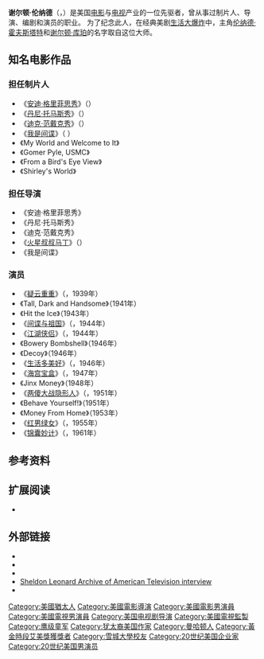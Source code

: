 {{Infobox entertainer
| name            = Sheldon Leonard
| type            = 男演员
| image           = Sheldon Leonard in Another Thin Man trailer.jpg
| caption         = 电影《{{link-en|疑云重重|Another Thin Man}}》预告片中的谢尔顿·伦纳德
| birthdate       = {{birth date|1907|2|22}}
| birthplace      = [[美国|美国]][[纽约州|纽约州]][[纽约市|纽约市]]
| deathdate       = {{dda|1997|1|10|1907|2|22}}
| deathplace      = [[美国|美国]][[加利福尼亚州|加利福尼亚州]][[贝弗利山_(加利福尼亚州)|贝弗利山]]
| occupation      = [[演员|演员]]、[[编剧|编剧]]、制片人、导演
| spouse          = 弗朗西丝·博伯（{{small|{{lang|en|Frances Bober}}}}，1931年－1997年，因丈夫死亡），育有二子
| yearsactive     = 1934年－1996年
}}

'''谢尔顿·伦纳德'''（{{lang-en|Sheldon Leonard}}，{{bd|1907年|2月22日|1997年|1月10日|catIdx=Leonard, Sheldon}}）是美国[[电影|电影]]与[[电视|电视]]产业的一位先驱者，曾从事过制片人、导演、编剧和演员的职业。
为了纪念此人，在经典美剧[[生活大爆炸|生活大爆炸]]中，主角[[伦纳德·霍夫斯塔特|伦纳德·霍夫斯塔特]]和[[谢尔顿·库珀|谢尔顿·库珀]]的名字取自这位大师。

== 知名电影作品 ==
=== 担任制片人 ===
* 《[[安迪·格里菲思秀|安迪·格里菲思秀]]》（{{lang|en|''The Andy Griffith Show''}}）
* 《[[丹尼·托马斯秀|丹尼·托马斯秀]]》（{{lang|en|''The Danny Thomas Show''}}）
* 《[[迪克·范戴克秀|迪克·范戴克秀]]》（{{lang|en|''The Dick Van Dyke Show''}}）
* 《[[我是间谍|我是间谍]]》（{{lang|en|''I Spy''}}<!-- (1965 TV series)-->）
* 《My World and Welcome to It》
* 《Gomer Pyle, USMC》
* 《From a Bird's Eye View》
* 《Shirley's World》

=== 担任导演 ===
* 《安迪·格里菲思秀》
* 《丹尼·托马斯秀》
* 《迪克·范戴克秀》
* 《[[火星叔叔马丁|火星叔叔马丁]]》（{{lang|en|''My Favorite Martian''}}）
* 《我是间谍》

=== 演员 ===
* 《[[疑云重重|疑云重重]]》（{{lang|en|''Another Thin Man''}}，1939年）
* 《Tall, Dark and Handsome》（1941年）
* 《Hit the Ice》（1943年）
* 《[[间谍与祖国|间谍与祖国]]》（{{lang|en|''Uncertain Glory''}}，1944年）
* 《[[江湖侠侣_(电影)|江湖侠侣]]》（{{lang|en|''To Have and Have Not''}}，1944年）
* 《Bowery Bombshell》（1946年）
* 《Decoy》（1946年）
* 《[[生活多美好|生活多美好]]》（{{lang|en|''It's a Wonderful Life''}}，1946年）
* 《[[海宫宝盒_(电影)|海宫宝盒]]》（{{lang|en|''Sinbad the Sailor''}}，1947年）
* 《Jinx Money》（1948年）
* 《[[两傻大战隐形人|两傻大战隐形人]]》（{{lang|en|''Abbott and Costello Meet the Invisible Man''}}，1951年）
* 《Behave Yourself!》（1951年）
* 《Money From Home》（1953年）
* 《[[红男绿女_(电影)|红男绿女]]》（{{lang|en|''Guys and Dolls''}}，1955年）
* 《[[锦囊妙计_(电影)|锦囊妙计]]》（{{lang|en|''Pocketful of Miracles''}}，1961年）

== 参考资料 ==
{{reflist|35em}}

== 扩展阅读 ==
{{refbegin}}
* {{cite book | last = Leonard | first = Sheldon | title = And The Show Goes On: Broadway and Hollywood Adventures | url = https://archive.org/details/andshowgoesonbro0000leon | publisher = Limelight | year = 1995 | isbn = 0-87910-184-9}}
{{refend}}

== 外部链接 ==
{{Commons|Sheldon Leonard}}
*{{imdb|0502766}}
*{{tcmdb name|id=112147|name=谢尔顿·伦纳德}}
*{{ibdb|49514}}
* [http://www.emmytvlegends.org/interviews/people/sheldon-leonard Sheldon Leonard Archive of American Television interview]{{Wayback|url=http://www.emmytvlegends.org/interviews/people/sheldon-leonard |date=20100918073124 }}
*{{findagrave|7886}}

{{黄金时段艾美奖喜剧类电视系列剧最佳执导}}
{{Authority control}}
{{DEFAULTSORT:Leonard, Sheldon}}
[[Category:美國猶太人|Category:美國猶太人]]
[[Category:美國電影導演|Category:美國電影導演]]
[[Category:美國電影男演員|Category:美國電影男演員]]
[[Category:美國電視男演員|Category:美國電視男演員]]
[[Category:美国电视剧导演|Category:美国电视剧导演]]
[[Category:美國電視監製|Category:美國電視監製]]
[[Category:鹰级童军|Category:鹰级童军]]
[[Category:犹太裔美国作家|Category:犹太裔美国作家]]
[[Category:曼哈顿人|Category:曼哈顿人]]
[[Category:黃金時段艾美獎獲獎者|Category:黃金時段艾美獎獲獎者]]
[[Category:雪城大學校友|Category:雪城大學校友]]
[[Category:20世纪美国企业家|Category:20世纪美国企业家]]
[[Category:20世纪美国男演员|Category:20世纪美国男演员]]